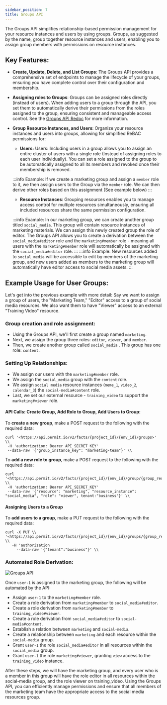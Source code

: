 ```yaml
---
sidebar_position: 7
title: Groups API
---
```



The Groups API simplifies relationship-based permission management for your resource instances and users by using groups. Groups, as suggested by the name, group together resource instances and users, enabling you to assign group members with permissions on resource instances.

## Key Features:

- **Create, Update, Delete, and List Groups**: The Groups API provides a comprehensive set of endpoints to manage the lifecycle of your groups, ensuring you have complete control over their configuration and membership.


- **Assigning roles to Groups**: Groups can be assigned roles directly (instead of users). When adding users to a group through the API, you set them to automatically derive their permissions from the roles assigned to the group, 
ensuring consistent and manageable access control. See the [Groups API Redoc](https://api.permit.io/v2/redoc#tag/Groups-(Upcoming-Feature)) for more information.


- **Group Resource Instances, and Users**: Organize your resource instances and users into groups, allowing for simplified ReBAC permissions for:

    - **Users:** Users: Including users in a group allows you to assign an entire cluster of users with a single role (Instead of assigning roles to each user individually). 
    You can set a role assigned to the group to be automatically assigned to all its members and revoked once their membership is removed.
    
    :::info Example:
    If we create a marketing group and assign a `member` role to it, we then assign users to the Group via the `member` role. We can then derive other roles based on this assignment (See example below)
    :::
    
    - **Resource Instances**: Grouping resources enables you to manage access control for multiple resources simultaneously, ensuring all included resources share the same permission configuration.

    :::info Example:
    In our marketing group, we can create another group titled `social_media`. This group will contain resource instances of marketing materials. We can assign this newly created group the role of editor. 
    The Groups API allows you to create a derivation between the `social_media#editor` role and the `marketing#member` role - meaning all users with the `marketing#member` role will automatically be assigned 
    with the `social_media#editor` role.
    :::
    :::info Example:
    New resources added to `social_media` will be accessible to edit by members of the marketing group, and new users added as members to the marketing group will automatically 
    have editor access to social media assets.
    :::
        
## Example Usage for User Groups:

Let's get into the previous example with more detail:
Say we want to assign a group of users, the "Marketing Team," "Editor" access to a group of social media resources. We also want them to have "Viewer" access to an external "Training Video" resource.

### Group creation and role assignment:
- Using the Groups API, we'll first create a group named `marketing`.
- Next, we assign the group three roles: `editor`, `viewer`, and `member`.
- Then, we create another group called `social_media` . This group has one role: `content`.

### Setting Up Relationships:
- We assign our users with the `marketing#member` role.
- We assign the `social_media` group with the `content` role.
- We assign `social media` resource instances (`meme_1`, `video_2`, `calendar_3`) the `social-media#content` role.
- Last, we set our external resource - `training_video` to support the `marketing#viewer` role.

#### API Calls: Create Group, Add Role to Group, Add Users to Group:
To **create a new group**, make a POST request to the following with the required data:

```
curl '<https://api.permit.io/v2/facts/{project_id}/{env_id}/groups>' \\
 -H 'authorization: Bearer API_SECRET_KEY'
 --data-raw '{"group_instance_key": "marketing-team"}' \\
```

To **add a new role to group**, make a POST request to the following with the required data:
```
curl '<https://api.permit.io/v2/facts/{project_id}/{env_id}/group/{group_resource_type_key}/roles>' \\
 -H 'authorization: Bearer API_SECRET_KEY' 
 --data-raw '{"resource": "marketing", "resource_instance": "social_media", "role": "viewer", tenant:"business"}' \\
```

#### Assigning Users to a Group
To **add users to a group**, make a PUT request to the following with the required data:
```
curl -X PUT \\
'<https://api.permit.io/v2/facts/{project_id}/{env_id}/groups/{group_resource_type_key}/users/{user_id}>' \\
   -H 'authorization
     --data-raw '{"tenant":"business"}' \\
```

### Automated Role Derivation:

![Groups API](/ui-videos/api/rebac/groups-api/docsapi.png)

Once `user-1` is assigned to the marketing group, the following will be automated by the API:

- Assign `user-1` to the `marketing#member` role.
- Create a role derivation from `marketing#member` to `social_media#editor`.
- Create a role derivation from `marketing#member` to `training_video#viewer`.
- Create a role derivation from `social_media#editor` to `social-media#content`.
- Establish a relation between `marketing` and `social-media`.
- Create a relationship between `marketing` and each resource within the `social-media` group.
- Grant `user-1` the role `social_media#editor` in all resources within the `social_media` group.
- Grant `user-1` the role `marketing#viewer`, granting `view` access to the `training_video` instance. 

After these steps, we will have the marketing group, and every user who is a member in this group will have the role editor in all resources within the social-media group, and the role viewer on training_video. Using the Groups API, you can efficiently manage permissions and ensure that all members of the marketing team have the appropriate access to the social media resources group.


